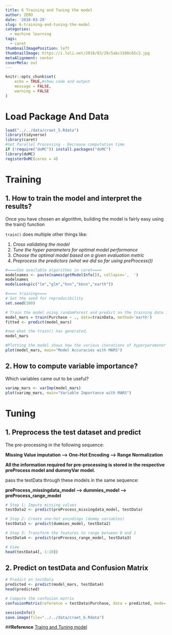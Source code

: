 ```yaml
---
title: 6 Training and Tuning the model
author: ZERO
date: '2018-03-29'
slug: 6-training-and-tuning-the-model
categories:
  - machine learning
tags:
  - caret
thumbnailImagePosition: left
thumbnailImage: https://i.loli.net/2018/03/29/5abc3100c85c2.jpg
metaAlignment: center
coverMeta: out
---
```


```r
knitr::opts_chunk$set(
	echo = TRUE,#show code and output
	message = FALSE,
	warning = FALSE
)
```

# Load Package And Data
```r
load("../../data/craet_5.Rdata")
library(tidyverse)
library(caret)
#Set Parallel Processing - Decrease computation time
if (!require("doMC")) install.packages("doMC")
library(doMC)
registerDoMC(cores = 4)
```

# Training

## 1. How to train the model and interpret the results?

Once you have chosen an algorithm, building the model is fairly easy using the train() function

`train()` does multiple other things like:

  1. *Cross validating the model*
  2. *Tune the hyper parameters for optimal model performance*
  3. *Choose the optimal model based on a given evaluation metric*
  4. *Preprocess the predictors (what we did so far using preProcess())*


```r
#====See available algorithms in caret====
modelnames <- paste(names(getModelInfo()), collapse=',  ')
modelnames
modelLookup(c("lm","glm","knn","kknn","earth"))

#==== training====
# Set the seed for reproducibility
set.seed(100)

# Train the model using randomForest and predict on the training data itself.
model_mars = train(Purchase ~ ., data=trainData, method='earth')
fitted <- predict(model_mars)

#see what the train() has generated.
model_mars

#Plotting the model shows how the various iterations of hyperparameter search performed
plot(model_mars, main="Model Accuracies with MARS")
```

## 2. How to compute variable importance?

Which variables came out to be useful?
```r
varimp_mars <- varImp(model_mars)
plot(varimp_mars, main="Variable Importance with MARS")
```

# Tuning

## 1. Preprocess the test dataset and predict

The pre-processing in the following sequence:

**Missing Value imputation –> One-Hot Encoding –> Range Normalization**

**All the information required for pre-processing is stored in the respective preProcess model and dummyVar model.**

pass the testData through these models in the same sequence:

**preProcess_missingdata_model –> dummies_model –> preProcess_range_model**

```r
# Step 1: Impute missing values 
testData2 <- predict(preProcess_missingdata_model, testData)  

# Step 2: Create one-hot encodings (dummy variables)
testData3 <- predict(dummies_model, testData2)

# Step 3: Transform the features to range between 0 and 1
testData4 <- predict(preProcess_range_model, testData3)

# View
head(testData4[, 1:10])
```


## 2. Predict on testData and Confusion Matrix

```r
# Predict on testData
predicted <- predict(model_mars, testData4)
head(predicted)

# Compute the confusion matrix
confusionMatrix(reference = testData$Purchase, data = predicted, mode='everything', positive='MM')
```

```r
sessionInfo()
save.image(file="../../data/craet_6.Rdata")
```

##**Reference**
[Traing and Tuning model](https://www.machinelearningplus.com/caret-package/)